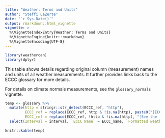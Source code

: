 ```yaml
---
title: "Weather: Terms and Units"
author: "Steffi LaZerte"
date: "`r Sys.Date()`"
output: rmarkdown::html_vignette
vignette: >
  %\VignetteIndexEntry{Weather: Terms and Units}
  %\VignetteEngine{knitr::rmarkdown}
  %\VignetteEncoding{UTF-8}
---
```


```r
library(weathercan)
library(dplyr)
```

This table shows details regarding original column (measurement) names and units of all weather measurements. It further provides links back to the ECCC glossary for more details.

For details on climate normals measurements, see the `glossary_normals` vignette.

```r
temp <- glossary %>%
  mutate(http = stringr::str_detect(ECCC_ref, "http"),
         ECCC_ref = replace(ECCC_ref, http & !is.na(http), paste0("[ECCC glossary page](", ECCC_ref[http & !is.na(http)], ")")),
         ECCC_ref = replace(ECCC_ref, !http & !is.na(http), "[See the 'flags' vignette](flags.html)")) %>%
  select(Interval = interval, `ECCC Name` = ECCC_name, `Formatted weathercan name` = weathercan_name, units, Reference = ECCC_ref)
  
knitr::kable(temp)
```

